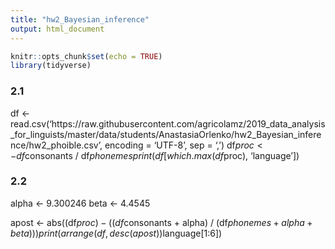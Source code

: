 ```yaml
---
title: "hw2_Bayesian_inference"
output: html_document
---
```


```r
knitr::opts_chunk$set(echo = TRUE)
library(tidyverse)
```

### 2.1 
df <- read.csv('https://raw.githubusercontent.com/agricolamz/2019_data_analysis_for_linguists/master/data/students/AnastasiaOrlenko/hw2_Bayesian_inference/hw2_phoible.csv', encoding = 'UTF-8', sep = ',')
df$proc <- df$consonants / df$phonemes
print(df[which.max(df$proc), 'language'])

### 2.2
alpha <- 9.300246
beta <- 4.4545 

apost <- abs((df$proc) - ((df$consonants + alpha) / (df$phonemes + alpha + beta)))
print(arrange(df, desc(apost))$language[1:6])


